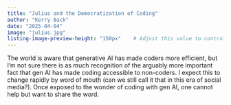 ```yaml
---
title: "Julius and the Democratization of Coding"
author: "Kerry Back"
date: "2025-04-04"
image: "julius.jpg"
listing-image-preview-height: "150px"    # Adjust this value to control thumbnail size
---
```


The world is aware that generative AI has made coders more efficient, but I'm not sure there is as much recognition of the arguably more important fact that gen AI has made coding accessible to non-coders. I expect this to change rapidly by word of mouth (can we still call it that in this era of social media?).  Once exposed to the wonder of coding with gen AI, one cannot help but want to share the word.